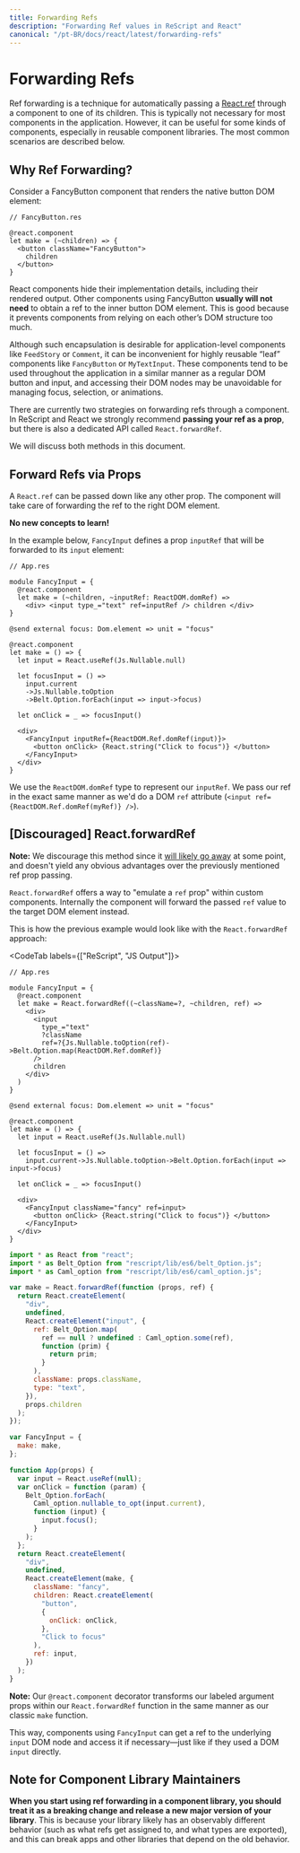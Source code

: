 ```yaml
---
title: Forwarding Refs
description: "Forwarding Ref values in ReScript and React"
canonical: "/pt-BR/docs/react/latest/forwarding-refs"
---
```


# Forwarding Refs

<Intro>

Ref forwarding is a technique for automatically passing a [React.ref](./refs-and-the-dom) through a component to one of its children. This is typically not necessary for most components in the application. However, it can be useful for some kinds of components, especially in reusable component libraries. The most common scenarios are described below.

</Intro>

## Why Ref Forwarding?

Consider a FancyButton component that renders the native button DOM element:

```res
// FancyButton.res

@react.component
let make = (~children) => {
  <button className="FancyButton">
    children
  </button>
}
```

React components hide their implementation details, including their rendered output. Other components using FancyButton **usually will not need** to obtain a ref to the inner button DOM element. This is good because it prevents components from relying on each other’s DOM structure too much.

Although such encapsulation is desirable for application-level components like `FeedStory` or `Comment`, it can be inconvenient for highly reusable “leaf” components like `FancyButton` or `MyTextInput`. These components tend to be used throughout the application in a similar manner as a regular DOM button and input, and accessing their DOM nodes may be unavoidable for managing focus, selection, or animations.

There are currently two strategies on forwarding refs through a component. In ReScript and React we strongly recommend **passing your ref as a prop**, but there is also a dedicated API called `React.forwardRef`.

We will discuss both methods in this document.

## Forward Refs via Props

A `React.ref` can be passed down like any other prop. The component will take care of forwarding the ref to the right DOM element.

**No new concepts to learn!**

In the example below, `FancyInput` defines a prop `inputRef` that will be forwarded to its `input` element:

```res
// App.res

module FancyInput = {
  @react.component
  let make = (~children, ~inputRef: ReactDOM.domRef) =>
    <div> <input type_="text" ref=inputRef /> children </div>
}

@send external focus: Dom.element => unit = "focus"

@react.component
let make = () => {
  let input = React.useRef(Js.Nullable.null)

  let focusInput = () =>
    input.current
    ->Js.Nullable.toOption
    ->Belt.Option.forEach(input => input->focus)

  let onClick = _ => focusInput()

  <div>
    <FancyInput inputRef={ReactDOM.Ref.domRef(input)}>
      <button onClick> {React.string("Click to focus")} </button>
    </FancyInput>
  </div>
}
```

We use the `ReactDOM.domRef` type to represent our `inputRef`. We pass our ref in the exact same manner as we'd do a DOM `ref` attribute (`<input ref={ReactDOM.Ref.domRef(myRef)} />`).


## [Discouraged] React.forwardRef

**Note:** We discourage this method since it [will likely go away](https://twitter.com/dan_abramov/status/1173372190395445251) at some point, and doesn't yield any obvious advantages over the previously mentioned ref prop passing.

`React.forwardRef` offers a way to "emulate a `ref` prop" within custom components. Internally the component will forward the passed `ref` value to the target DOM element instead.

This is how the previous example would look like with the `React.forwardRef` approach:

<CodeTab labels={["ReScript", "JS Output"]}>

```res
// App.res

module FancyInput = {
  @react.component
  let make = React.forwardRef((~className=?, ~children, ref) =>
    <div>
      <input
        type_="text"
        ?className
        ref=?{Js.Nullable.toOption(ref)->Belt.Option.map(ReactDOM.Ref.domRef)}
      />
      children
    </div>
  )
}

@send external focus: Dom.element => unit = "focus"

@react.component
let make = () => {
  let input = React.useRef(Js.Nullable.null)

  let focusInput = () =>
    input.current->Js.Nullable.toOption->Belt.Option.forEach(input => input->focus)

  let onClick = _ => focusInput()

  <div>
    <FancyInput className="fancy" ref=input>
      <button onClick> {React.string("Click to focus")} </button>
    </FancyInput>
  </div>
}
```

```js
import * as React from "react";
import * as Belt_Option from "rescript/lib/es6/belt_Option.js";
import * as Caml_option from "rescript/lib/es6/caml_option.js";

var make = React.forwardRef(function (props, ref) {
  return React.createElement(
    "div",
    undefined,
    React.createElement("input", {
      ref: Belt_Option.map(
        ref == null ? undefined : Caml_option.some(ref),
        function (prim) {
          return prim;
        }
      ),
      className: props.className,
      type: "text",
    }),
    props.children
  );
});

var FancyInput = {
  make: make,
};

function App(props) {
  var input = React.useRef(null);
  var onClick = function (param) {
    Belt_Option.forEach(
      Caml_option.nullable_to_opt(input.current),
      function (input) {
        input.focus();
      }
    );
  };
  return React.createElement(
    "div",
    undefined,
    React.createElement(make, {
      className: "fancy",
      children: React.createElement(
        "button",
        {
          onClick: onClick,
        },
        "Click to focus"
      ),
      ref: input,
    })
  );
}
```

</CodeTab>

**Note:** Our `@react.component` decorator transforms our labeled argument props within our `React.forwardRef` function in the same manner as our classic `make` function.

This way, components using `FancyInput` can get a ref to the underlying `input` DOM node and access it if necessary—just like if they used a DOM `input` directly.

## Note for Component Library Maintainers

**When you start using ref forwarding in a component library, you should treat it as a breaking change and release a new major version of your library**. This is because your library likely has an observably different behavior (such as what refs get assigned to, and what types are exported), and this can break apps and other libraries that depend on the old behavior.
